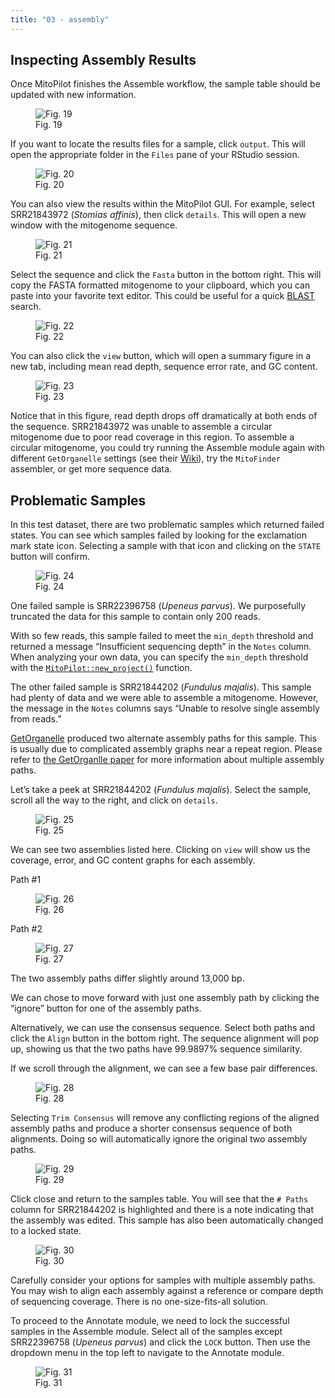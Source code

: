 ```yaml
---
title: "03 - assembly"
---
```


## Inspecting Assembly Results

Once MitoPilot finishes the Assemble workflow, the sample table should be updated with new information.

![Fig. 19](/images/19.png)

If you want to locate the results files for a sample, click `output`. This will open the appropriate folder in the `Files` pane of your RStudio session.

![Fig. 20](/images/20.png)

You can also view the results within the MitoPilot GUI. For example, select SRR21843972 (*Stomias affinis*), then click `details`. This will open a new window with the mitogenome sequence.

![Fig. 21](/images/21.png)

Select the sequence and click the `Fasta` button in the bottom right. This will copy the FASTA formatted mitogenome to your clipboard, which you can paste into your favorite text editor. This could be useful for a quick [BLAST](https://blast.ncbi.nlm.nih.gov/Blast.cgi) search.

![Fig. 22](/images/22.png)

You can also click the `view` button, which will open a summary figure in a new tab, including mean read depth, sequence error rate, and GC content.

![Fig. 23](/images/23.png)

Notice that in this figure, read depth drops off dramatically at both ends of the sequence. SRR21843972 was unable to assemble a circular mitogenome due to poor read coverage in this region. To assemble a circular mitogenome, you could try running the Assemble module again with different `GetOrganelle` settings (see their [Wiki](https://github.com/Kinggerm/GetOrganelle/wiki/FAQ)), try the `MitoFinder` assembler, or get more sequence data.

## Problematic Samples

In this test dataset, there are two problematic samples which returned failed states. You can see which samples failed by looking for the exclamation mark state icon. Selecting a sample with that icon and clicking on the `STATE` button will confirm.

![Fig. 24](/images/24.png)

One failed sample is SRR22396758 (_Upeneus parvus_). We purposefully truncated the data for this sample to contain only 200 reads. 

With so few reads, this sample failed to meet the `min_depth` threshold and returned a message "Insufficient sequencing depth" in the `Notes` column. When analyzing your own data, you can specify the `min_depth` threshold with the [`MitoPilot::new_project()`](https://smithsonian.github.io/MitoPilot/reference/new_project.html) function.

The other failed sample is SRR21844202
(_Fundulus majalis_). This sample had plenty of data and we were able to assemble a mitogenome. However, the message in the `Notes` columns says "Unable to resolve single assembly from reads."

[GetOrganelle](https://github.com/Kinggerm/GetOrganelle) produced two alternate assembly paths for this sample. This is usually due to complicated assembly graphs near a repeat region. Please refer to [the GetOrganlle paper](https://doi.org/10.1186/s13059-020-02154-5) for more information about multiple assembly paths.

Let's take a peek at SRR21844202 (_Fundulus majalis_). Select the sample, scroll all the way to the right, and click on `details`.

![Fig. 25](/images/25.png)

We can see two assemblies listed here. Clicking on `view` will show us the coverage, error, and GC content graphs for each assembly.

Path #1

![Fig. 26](/images/26.png)

Path #2

![Fig. 27](/images/27.png)

The two assembly paths differ slightly around 13,000 bp.

We can chose to move forward with just one assembly path by clicking the "ignore" button for one of the assembly paths.
 
Alternatively, we can use the consensus sequence. Select both paths and click the `Align` button in the bottom right. The sequence alignment will pop up, showing us that the two paths have 99.9897% sequence similarity.

If we scroll through the alignment, we can see a few base pair differences.

![Fig. 28](/images/28.png)

Selecting `Trim Consensus` will remove any conflicting regions of the aligned assembly paths and produce a shorter consensus sequence of both alignments. Doing so will automatically ignore the original two assembly paths.

![Fig. 29](/images/29.png)

Click close and return to the samples table. You will see that the `# Paths` column for SRR21844202 is highlighted and there is a note indicating that the assembly was edited. This sample has also been automatically changed to a locked state.

![Fig. 30](/images/30.png)

::: {.callout-important}
Carefully consider your options for samples with multiple assembly paths. You may wish to align each assembly against a reference or compare depth of sequencing coverage. There is no one-size-fits-all solution.
:::

To proceed to the Annotate module, we need to lock the successful samples in the Assemble module. Select all of the samples except SRR22396758 (_Upeneus parvus_) and click the `LOCK` button. Then use the dropdown menu in the top left to navigate to the Annotate module.

![Fig. 31](/images/31.png)

